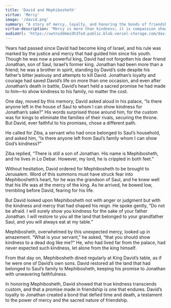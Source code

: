 ```yaml
---
title: 'David and Mephibosheth'
virtue: 'Mercy'
image: '/david.png'
summary: "A story of mercy, loyalty, and honoring the bonds of friendship, even across generations."
virtue-description: "Mercy is more than kindness; it is compassion shown when judgment is expected. David’s mercy to Mephibosheth shows that true strength lies not in power, but in choosing compassion over custom and kindness over revenge."
audioUrl: 'https://uwtnsddmmzdh3fod.public.blob.vercel-storage.com/david-and-mephibosheth-BN6l74df1LGyDcFPRYxHoLAWv6Q5I2.mp3'
---
```

Years had passed since David had become king of Israel, and his rule was marked by the justice and mercy that had guided him since his youth. Though he was now a powerful king, David had not forgotten his dear friend Jonathan, son of Saul, Israel’s former king. Jonathan had been more than a friend; he was a brother in spirit, standing by David’s side despite his father’s bitter jealousy and attempts to kill David. Jonathan’s loyalty and courage had saved David’s life on more than one occasion, and even after Jonathan’s death in battle, David’s heart held a sacred promise he had made to him—to show kindness to his family, no matter the cost.

One day, moved by this memory, David asked aloud in his palace, “Is there anyone left in the house of Saul to whom I can show kindness for Jonathan’s sake?” His words surprised those around him, for the custom was for kings to eliminate the families of their rivals, securing the throne. But David, ever faithful to his promises, chose a different path.

He called for Ziba, a servant who had once belonged to Saul’s household, and asked him, “Is there anyone left from Saul’s family whom I can show God’s kindness?”

Ziba replied, “There is still a son of Jonathan. His name is Mephibosheth, and he lives in Lo Debar. However, my lord, he is crippled in both feet.”

Without hesitation, David ordered for Mephibosheth to be brought to Jerusalem. Word of this summons must have struck fear into Mephibosheth’s heart, for he was the grandson of Saul, and he knew well that his life was at the mercy of the king. As he arrived, he bowed low, trembling before David, fearing for his life.

But David looked upon Mephibosheth not with anger or judgment but with the kindness and mercy that had shaped his reign. He spoke gently, “Do not be afraid. I will surely show you kindness for the sake of your father Jonathan. I will restore to you all the land that belonged to your grandfather Saul, and you will always eat at my table.”

Mephibosheth, overwhelmed by this unexpected mercy, looked up in amazement. “What is your servant,” he asked, “that you should show kindness to a dead dog like me?” He, who had lived far from the palace, had never expected such kindness, let alone from the king himself.

From that day on, Mephibosheth dined regularly at King David’s table, as if he were one of David’s own sons. David restored all the land that had belonged to Saul’s family to Mephibosheth, keeping his promise to Jonathan with unwavering faithfulness.

In honoring Mephibosheth, David showed that true kindness transcends custom, and that a promise made in friendship is one that endures. David’s loyalty to Jonathan created a bond that defied time and death, a testament to the power of mercy and the sacred nature of friendship.

